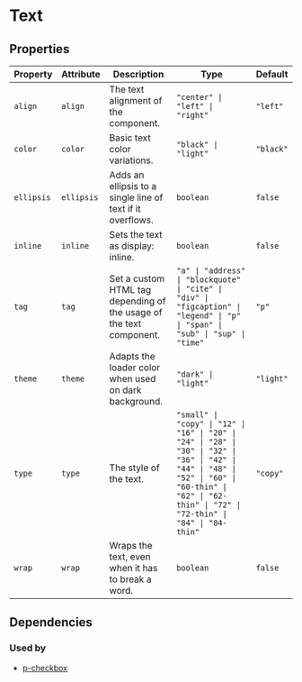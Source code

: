 # Text



<!-- Auto Generated Below -->


## Properties

| Property   | Attribute  | Description                                                         | Type                                                                                                                                                                                                    | Default   |
| ---------- | ---------- | ------------------------------------------------------------------- | ------------------------------------------------------------------------------------------------------------------------------------------------------------------------------------------------------- | --------- |
| `align`    | `align`    | The text alignment of the component.                                | `"center" \| "left" \| "right"`                                                                                                                                                                         | `"left"`  |
| `color`    | `color`    | Basic text color variations.                                        | `"black" \| "light"`                                                                                                                                                                                    | `"black"` |
| `ellipsis` | `ellipsis` | Adds an ellipsis to a single line of text if it overflows.          | `boolean`                                                                                                                                                                                               | `false`   |
| `inline`   | `inline`   | Sets the text as display: inline.                                   | `boolean`                                                                                                                                                                                               | `false`   |
| `tag`      | `tag`      | Set a custom HTML tag depending of the usage of the text component. | `"a" \| "address" \| "blockquote" \| "cite" \| "div" \| "figcaption" \| "legend" \| "p" \| "span" \| "sub" \| "sup" \| "time"`                                                                          | `"p"`     |
| `theme`    | `theme`    | Adapts the loader color when used on dark background.               | `"dark" \| "light"`                                                                                                                                                                                     | `"light"` |
| `type`     | `type`     | The style of the text.                                              | `"small" \| "copy" \| "12" \| "16" \| "20" \| "24" \| "28" \| "30" \| "32" \| "36" \| "42" \| "44" \| "48" \| "52" \| "60" \| "60-thin" \| "62" \| "62-thin" \| "72" \| "72-thin" \| "84" \| "84-thin"` | `"copy"`  |
| `wrap`     | `wrap`     | Wraps the text, even when it has to break a word.                   | `boolean`                                                                                                                                                                                               | `false`   |


## Dependencies

### Used by

 - [p-checkbox](#/form/checkbox)
